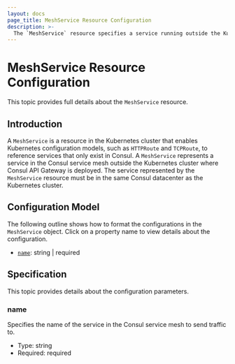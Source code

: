 ```yaml
---
layout: docs
page_title: MeshService Resource Configuration
description: >-
  The `MeshService` resource specifies a service running outside the Kubernetes cluster but in the same datacenter where the Consul API Gateway is deployed. Learn about its configuration model and reference specifications.
---
```


# MeshService Resource Configuration

This topic provides full details about the `MeshService` resource.

## Introduction

A `MeshService` is a resource in the Kubernetes cluster that enables Kubernetes configuration models, such as `HTTPRoute` and `TCPRoute`, to reference services that only exist in Consul. A `MeshService` represents a service in the Consul service mesh outside the Kubernetes cluster where Consul API Gateway is deployed. The service represented by the `MeshService` resource must be in the same Consul datacenter as the Kubernetes cluster.


## Configuration Model

The following outline shows how to format the configurations in the `MeshService` object. Click on a property name to view details about the configuration.

* [`name`](#name): string | required


## Specification

This topic provides details about the configuration parameters.

### name
Specifies the name of the service in the Consul service mesh to send traffic to.
* Type: string
* Required: required
